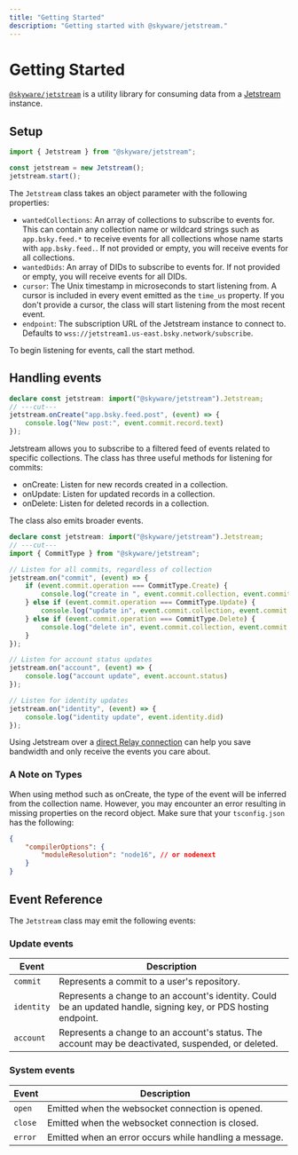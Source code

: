 ```yaml
---
title: "Getting Started"
description: "Getting started with @skyware/jetstream."
---
```


# Getting Started

[`@skyware/jetstream`](https://npmjs.com/package/@skyware/jetstream) is a utility library for consuming data from a [Jetstream](https://github.com/bluesky-social/jetstream) instance.

## Setup

```ts twoslash
import { Jetstream } from "@skyware/jetstream";

const jetstream = new Jetstream();
jetstream.start();
```

The `Jetstream` class takes an object parameter with the following properties:

- `wantedCollections`: An array of collections to subscribe to events for. This can contain any collection name or wildcard strings such as `app.bsky.feed.*` to receive events for all collections whose name starts with `app.bsky.feed.`. If not provided or empty, you will receive events for all collections.
- `wantedDids`: An array of DIDs to subscribe to events for. If not provided or empty, you will receive events for all DIDs.
- `cursor`: The Unix timestamp in microseconds to start listening from. A cursor is included in every event emitted as the `time_us` property. If you don't provide a cursor, the class will start listening from the most recent event.
- `endpoint`: The subscription URL of the Jetstream instance to connect to. Defaults to `wss://jetstream1.us-east.bsky.network/subscribe`.

To begin listening for events, call the <Reference to="/docs/jetstream/classes/Jetstream#start" type="Method">start</Reference> method.

## Handling events

```ts twoslash
declare const jetstream: import("@skyware/jetstream").Jetstream;
// ---cut---
jetstream.onCreate("app.bsky.feed.post", (event) => {
	console.log("New post:", event.commit.record.text)
});
```

Jetstream allows you to subscribe to a filtered feed of events related to specific collections. The <Reference to="/docs/jetstream/classes/Jetstream"/> class has three useful methods for listening for commits:
- <Reference to="/docs/jetstream/classes/Jetstream#onCreate" type="Method">onCreate</Reference>: Listen for new records created in a collection.
- <Reference to="/docs/jetstream/classes/Jetstream#onUpdate" type="Method">onUpdate</Reference>: Listen for updated records in a collection.
- <Reference to="/docs/jetstream/classes/Jetstream#onDelete" type="Method">onDelete</Reference>: Listen for deleted records in a collection.

The class also emits broader events.

```ts twoslash
declare const jetstream: import("@skyware/jetstream").Jetstream;
// ---cut---
import { CommitType } from "@skyware/jetstream";

// Listen for all commits, regardless of collection
jetstream.on("commit", (event) => {
	if (event.commit.operation === CommitType.Create) {
		console.log("create in ", event.commit.collection, event.commit.record);
	} else if (event.commit.operation === CommitType.Update) {
		console.log("update in", event.commit.collection, event.commit.rkey);
	} else if (event.commit.operation === CommitType.Delete) {
		console.log("delete in", event.commit.collection, event.commit.rkey);
	}
});

// Listen for account status updates
jetstream.on("account", (event) => {
	console.log("account update", event.account.status)
});

// Listen for identity updates
jetstream.on("identity", (event) => {
	console.log("identity update", event.identity.did)
});
```

Using Jetstream over a [direct Relay connection](/docs/firehose) can help you save bandwidth and only receive the events you care about.

### A Note on Types

When using method such as <Reference to="/docs/jetstream/classes/Jetstream#onCreate" type="Method">onCreate</Reference>, the type of the event will be inferred from the collection name. However, you may encounter an error resulting in missing properties on the record object. Make sure that your `tsconfig.json` has the following:

```json
{
	"compilerOptions": {
		"moduleResolution": "node16", // or nodenext
	}
}
```

## Event Reference

The `Jetstream` class may emit the following events:

### Update events

| Event            | Description                                                                                                                  |
|------------------|------------------------------------------------------------------------------------------------------------------------------|
| `commit`         | Represents a commit to a user's repository.                                                                                  |
| `identity`       | Represents a change to an account's identity. Could be an updated handle, signing key, or PDS hosting endpoint.              |
| `account`        | Represents a change to an account's status. The account may be deactivated, suspended, or deleted.                         |

### System events

| Event            | Description                                                                                                                  |
|------------------|------------------------------------------------------------------------------------------------------------------------------|
| `open`           | Emitted when the websocket connection is opened.                                                                             |
| `close`          | Emitted when the websocket connection is closed.                                                                             |
| `error`          | Emitted when an error occurs while handling a message.                                                                       |
